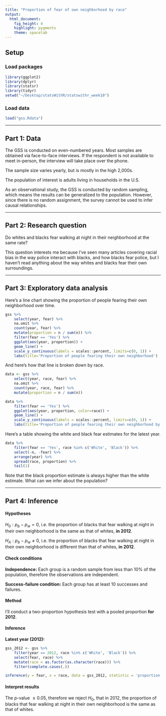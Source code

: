 ```yaml
---
title: "Proportion of fear of own neighborhood by race"
output: 
  html_document: 
    fig_height: 4
    highlight: pygments
    theme: spacelab
---
```


## Setup

### Load packages

```r
library(ggplot2)
library(dplyr)
library(statsr)
library(tidyr)
setwd("~/Desktop/statsWithR/statswithr_week10")
```

### Load data

```r
load("gss.Rdata")
```

***

## Part 1: Data

The GSS is conducted on even-numbered years.  Most samples are obtained via face-to-face interviews. If the respondent is not available to meet in-person, the interview will take place over the phone. 

The sample size varies yearly, but is mostly in the high 2,000s.

The population of interest is adults living in households in the U.S.

As an observational study, the GSS is conducted by random sampling, which means the results can be generalized to the population. However, since there is no random assignment, the survey cannot be used to infer causal relationships.

***

## Part 2: Research question

Do whites and blacks fear walking at night in their neighborhood at the same rate?

This question interests me because I've seen many articles covering racial bias in the way police interact with blacks, and how blacks fear police, but I haven't read anything about the way whites and blacks fear their own surroundings.

***

## Part 3: Exploratory data analysis

Here's a line chart showing the proportion of people fearing their own neighborhood over time.

```r

gss %>%
	select(year, fear) %>%
	na.omit %>%
	count(year, fear) %>%
	mutate(proportion = n / sum(n)) %>%
	filter(fear == 'Yes') %>%
	ggplot(aes(year, proportion)) + 
	geom_line() +
	scale_y_continuous(labels = scales::percent, limits=c(0, 1)) +
	labs(title='Proportion of people fearing their own neighborhood')

```

And here's how that line is broken down by race.

```r

data <- gss %>%
	select(year, race, fear) %>%
	na.omit %>%
	count(year, race, fear) %>%
	mutate(proportion = n / sum(n))

data %>%
	filter(fear == 'Yes') %>%
	ggplot(aes(year, proportion, color=race)) +
	geom_line() +
	scale_y_continuous(labels = scales::percent, limits=c(0, 1)) +
	labs(title='Proportion of people fearing their own neighborhood by race')

```

Here's a table showing the white and black fear estimates for the latest year.

```r

data %>%
	filter(fear == 'Yes', race %in% c('White', 'Black')) %>%
	select(-n, -fear) %>%
	arrange(year) %>%
	spread(race, proportion) %>%
	tail(1)

```

Note that the black proportion estimate is always higher than the white estimate. What can we infer about the population?

***

## Part 4: Inference

#### Hypotheses

$H_0: p_b - p_w = 0$, i.e. the proportion of blacks that fear walking at night in their own neighborhood is the same as that of whites, **in 2012**.

$H_A: p_b - p_w \neq 0$, i.e. the proportion of blacks that fear walking at night in their own neighborhood is different than that of whites, **in 2012**.

#### Check conditions

**Independence:** Each group is a random sample from less than 10% of the population, therefore the observations are independent.

**Success-failure condition:** Each group has at least 10 successes and failures.

#### Method

I'll conduct a two-proportion hypothesis test with a pooled proportion **for 2012**.

#### Inference

**Latest year (2012):**
```r

gss_2012 <- gss %>%
	filter(year == 2012, race %in% c('White', 'Black')) %>%
	select(fear, race) %>%
	mutate(race = as.factor(as.character(race))) %>%
	filter(complete.cases(.))

inference(y = fear, x = race, data = gss_2012, statistic = 'proportion', type = 'ht', null = 0, alternative = 'twosided', method = 'theoretical', success = 'Yes')

```

#### Interpret results

The p-value $\leq 0.05$, therefore we reject $H_0$, that in 2012, the proportion of blacks that fear walking at night in their own neighborhood is the same as that of whites.